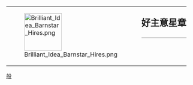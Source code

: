 {| style="border: 1px solid {{{border|gray}}}; background-color: {{{color|#fdffe7}}};"
|rowspan="2" valign="middle" | [[File:Brilliant Idea Barnstar Hires.png|100px]]
|rowspan="2" |
|style="font-size: x-large; padding: 0; vertical-align: middle; height: 1.1em;" | '''好主意星章'''
|-
|style="vertical-align: middle; border-top: 1px solid gray;" | {{{1}}}
|}<noinclude>
[[Category:維基星章模板|般]]
</noinclude>